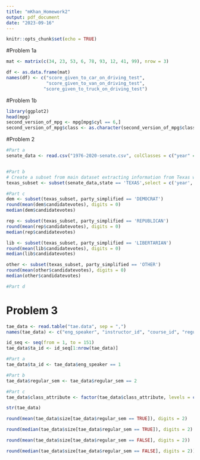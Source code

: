 ```yaml
---
title: "mKhan_Homework2"
output: pdf_document
date: "2023-09-16"
---
```


```r
knitr::opts_chunk$set(echo = TRUE)
```

#Problem 1a

```r
mat <- matrix(c(34, 23, 53, 6, 78, 93, 12, 41, 99), nrow = 3)

df <- as.data.frame(mat)
names(df) <- c("score_given_to_car_on_driving_test",
               "score_given_to_van_on_driving_test",
              "score_given_to_truck_on_driving_test")
```

#Problem 1b

```r
library(ggplot2)
head(mpg)
second_version_of_mpg <- mpg[mpg$cyl == 6,]
second_version_of_mpg$class <- as.character(second_version_of_mpg$class)

```

#Problem 2
```r
#Part a
senate_data <- read.csv("1976-2020-senate.csv", colClasses = c("year" = "factor", "party_selected" = "factor", "state" = "factor"))


#Part b
# Create a subset from main dataset extracting information from Texas with specified columns
texas_subset <- subset(senate_data,state == 'TEXAS',select = c('year','state','candidatevotes','totalvotes', 'party_simplified'))

#Part c
dem <- subset(texas_subset, party_simplified == 'DEMOCRAT')
round(mean(dem$candidatevotes), digits = 0)
median(dem$candidatevotes)

rep <- subset(texas_subset, party_simplified == 'REPUBLICAN')
round(mean(rep$candidatevotes), digits = 0)
median(rep$candidatevotes)

lib <- subset(texas_subset, party_simplified == 'LIBERTARIAN')
round(mean(lib$candidatevotes), digits = 0)
median(lib$candidatevotes)

other <- subset(texas_subset, party_simplified == 'OTHER')
round(mean(other$candidatevotes), digits = 0)
median(other$candidatevotes)

#Part d


```

# Problem 3
```r
tae_data <- read.table("tae.data", sep = ",")
names(tae_data) <- c("eng_speaker", "instructor_id", "course_id", "regular_sem", "size", "class_attribute")

id_seq <- seq(from = 1, to = 151)
tae_data$ta_id <- id_seq[1:nrow(tae_data)]

#Part a
tae_data$ta_id <- tae_data$eng_speaker == 1

#Part b
tae_data$regular_sem <- tae_data$regular_sem == 2

#Part c
tae_data$class_attribute <- factor(tae_data$class_attribute, levels = c(1, 2, 3), labels = c("low", "medium", "high"))

str(tae_data)

round(mean(tae_data$size[tae_data$regular_sem == TRUE]), digits = 2)

round(median(tae_data$size[tae_data$regular_sem == TRUE]), digits = 2)

round(mean(tae_data$size[tae_data$regular_sem == FALSE], digits = 2))

round(median(tae_data$size[tae_data$regular_sem == FALSE], digits = 2))


```